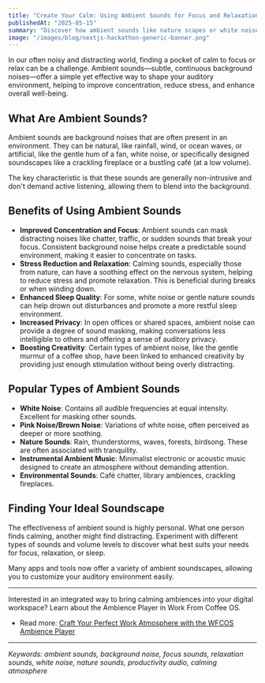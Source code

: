 ```yaml
---
title: "Create Your Calm: Using Ambient Sounds for Focus and Relaxation"
publishedAt: "2025-05-15"
summary: "Discover how ambient sounds like nature scapes or white noise can improve concentration, reduce stress, and create a more peaceful work environment."
image: "/images/blog/nextjs-hackathon-generic-banner.png"
---
```


In our often noisy and distracting world, finding a pocket of calm to focus or relax can be a challenge. Ambient sounds—subtle, continuous background noises—offer a simple yet effective way to shape your auditory environment, helping to improve concentration, reduce stress, and enhance overall well-being.

## What Are Ambient Sounds?

Ambient sounds are background noises that are often present in an environment. They can be natural, like rainfall, wind, or ocean waves, or artificial, like the gentle hum of a fan, white noise, or specifically designed soundscapes like a crackling fireplace or a bustling café (at a low volume).

The key characteristic is that these sounds are generally non-intrusive and don't demand active listening, allowing them to blend into the background.

## Benefits of Using Ambient Sounds

- **Improved Concentration and Focus**: Ambient sounds can mask distracting noises like chatter, traffic, or sudden sounds that break your focus. Consistent background noise helps create a predictable sound environment, making it easier to concentrate on tasks.
- **Stress Reduction and Relaxation**: Calming sounds, especially those from nature, can have a soothing effect on the nervous system, helping to reduce stress and promote relaxation. This is beneficial during breaks or when winding down.
- **Enhanced Sleep Quality**: For some, white noise or gentle nature sounds can help drown out disturbances and promote a more restful sleep environment.
- **Increased Privacy**: In open offices or shared spaces, ambient noise can provide a degree of sound masking, making conversations less intelligible to others and offering a sense of auditory privacy.
- **Boosting Creativity**: Certain types of ambient noise, like the gentle murmur of a coffee shop, have been linked to enhanced creativity by providing just enough stimulation without being overly distracting.

## Popular Types of Ambient Sounds

- **White Noise**: Contains all audible frequencies at equal intensity. Excellent for masking other sounds.
- **Pink Noise/Brown Noise**: Variations of white noise, often perceived as deeper or more soothing.
- **Nature Sounds**: Rain, thunderstorms, waves, forests, birdsong. These are often associated with tranquility.
- **Instrumental Ambient Music**: Minimalist electronic or acoustic music designed to create an atmosphere without demanding attention.
- **Environmental Sounds**: Café chatter, library ambiences, crackling fireplaces.

## Finding Your Ideal Soundscape

The effectiveness of ambient sound is highly personal. What one person finds calming, another might find distracting. Experiment with different types of sounds and volume levels to discover what best suits your needs for focus, relaxation, or sleep.

Many apps and tools now offer a variety of ambient soundscapes, allowing you to customize your auditory environment easily.

---

Interested in an integrated way to bring calming ambiences into your digital workspace? Learn about the Ambience Player in Work From Coffee OS.

- Read more: [Craft Your Perfect Work Atmosphere with the WFCOS Ambience Player](/blog/wfcos-ambience-player-work-atmosphere)

---

_Keywords: ambient sounds, background noise, focus sounds, relaxation sounds, white noise, nature sounds, productivity audio, calming atmosphere_
